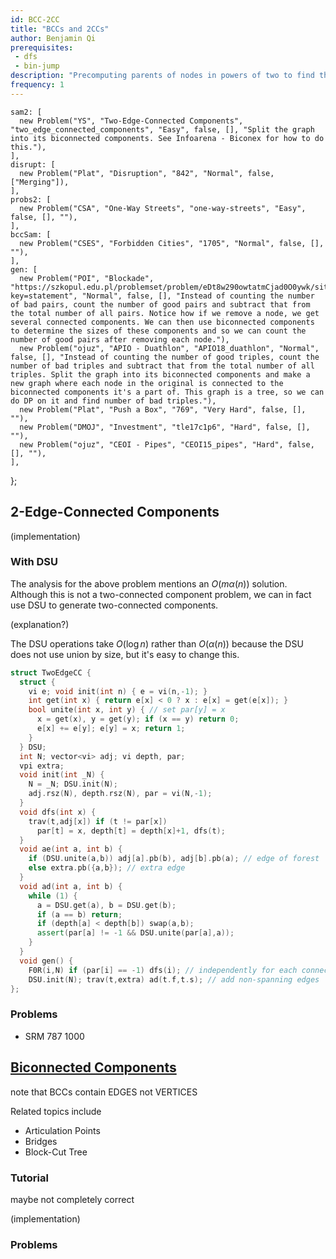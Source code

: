 ```yaml
---
id: BCC-2CC
title: "BCCs and 2CCs"
author: Benjamin Qi
prerequisites: 
 - dfs
 - bin-jump
description: "Precomputing parents of nodes in powers of two to find the xth parent of a node efficently."
frequency: 1
---
```


    sam2: [
      new Problem("YS", "Two-Edge-Connected Components", "two_edge_connected_components", "Easy", false, [], "Split the graph into its biconnected components. See Infoarena - Biconex for how to do this."),
    ],
    disrupt: [
      new Problem("Plat", "Disruption", "842", "Normal", false, ["Merging"]),
    ],
    probs2: [
      new Problem("CSA", "One-Way Streets", "one-way-streets", "Easy", false, [], ""),
    ],
    bccSam: [
      new Problem("CSES", "Forbidden Cities", "1705", "Normal", false, [], ""),
    ],
    gen: [
      new Problem("POI", "Blockade", "https://szkopul.edu.pl/problemset/problem/eDt8w290owtatmCjad0O0ywk/site/?key=statement", "Normal", false, [], "Instead of counting the number of bad pairs, count the number of good pairs and subtract that from the total number of all pairs. Notice how if we remove a node, we get several connected components. We can then use biconnected components to determine the sizes of these components and so we can count the number of good pairs after removing each node."),
      new Problem("ojuz", "APIO - Duathlon", "APIO18_duathlon", "Normal", false, [], "Instead of counting the number of good triples, count the number of bad triples and subtract that from the total number of all triples. Split the graph into its biconnected components and make a new graph where each node in the original is connected to the biconnected components it's a part of. This graph is a tree, so we can do DP on it and find number of bad triples."),
      new Problem("Plat", "Push a Box", "769", "Very Hard", false, [], ""),
      new Problem("DMOJ", "Investment", "tle17c1p6", "Hard", false, [], ""),
      new Problem("ojuz", "CEOI - Pipes", "CEOI15_pipes", "Hard", false, [], ""),
    ],
};

<Resources>
  <Resource source="CF" title="DFS Tree + Bridges" url="blog/entry/68138"> </Resource>
  <Resource source="Infoarena" title="Infoarena - Biconex" url="problema/biconex"> </Resource>
</Resources>

## 2-Edge-Connected Components

<Problems problems={problems.sam2} />

(implementation)

### With DSU

<Problems problems={problems.disrupt} />

The analysis for the above problem mentions an $O(m\alpha(n))$ solution. Although this is not a two-connected component problem, we can in fact use DSU to generate two-connected components.

(explanation?)

<Spoiler title="Code">

The DSU operations take $O(\log n)$ rather than $O(\alpha(n))$ because the DSU does not use union by size, but it's easy to change this.

```cpp
struct TwoEdgeCC {
  struct {
    vi e; void init(int n) { e = vi(n,-1); }
    int get(int x) { return e[x] < 0 ? x : e[x] = get(e[x]); } 
    bool unite(int x, int y) { // set par[y] = x
      x = get(x), y = get(y); if (x == y) return 0;
      e[x] += e[y]; e[y] = x; return 1;
    }
  } DSU;
  int N; vector<vi> adj; vi depth, par;
  vpi extra;
  void init(int _N) {
    N = _N; DSU.init(N);
    adj.rsz(N), depth.rsz(N), par = vi(N,-1);
  }
  void dfs(int x) {
    trav(t,adj[x]) if (t != par[x]) 
      par[t] = x, depth[t] = depth[x]+1, dfs(t);
  }
  void ae(int a, int b) {
    if (DSU.unite(a,b)) adj[a].pb(b), adj[b].pb(a); // edge of forest
    else extra.pb({a,b}); // extra edge
  }
  void ad(int a, int b) {
    while (1) {
      a = DSU.get(a), b = DSU.get(b);
      if (a == b) return;
      if (depth[a] < depth[b]) swap(a,b);
      assert(par[a] != -1 && DSU.unite(par[a],a));
    }
  }
  void gen() {
    F0R(i,N) if (par[i] == -1) dfs(i); // independently for each connected component
    DSU.init(N); trav(t,extra) ad(t.f,t.s); // add non-spanning edges
};
```

</Spoiler>

### Problems 

<Problems problems={problems.probs2} />

 - SRM 787 1000

## [Biconnected Components](https://en.wikipedia.org/wiki/Biconnected_component)

<Problems problems={problems.bccSam} />

note that BCCs contain EDGES not VERTICES

Related topics include

 - Articulation Points
 - Bridges
 - Block-Cut Tree

### Tutorial

<Resources>
  <Resource source="GFG" title="Articulation Points (aka Cut Vertices)" url="articulation-points-or-cut-vertices-in-a-graph">maybe not completely correct</Resource>
</Resources>

(implementation)

### Problems

<Problems problems={problems.gen} />